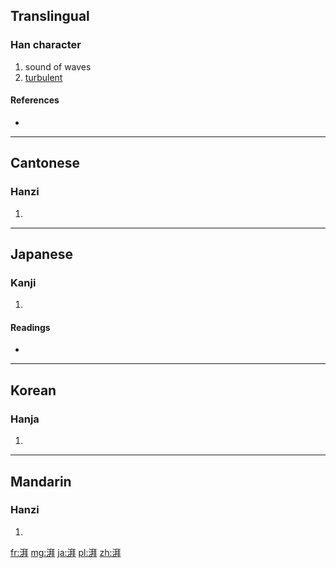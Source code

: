 ==Translingual==

===Han character===
{{Han char|rn=85|rad=水|as=09|sn=12|four=3115<sub>0</sub>|canj=水竹手十 (EHQJ)}}

# sound of waves
# [[turbulent]]

====References====
* {{Han ref|kx=0636.080|dkj=17808|dj=1043.130|hdz=31679.020|uh=6E43|ud=28227|bh=B4FB|bd=46331}}

----

==Cantonese==

===Hanzi===
{{yue-hanzi|jyut=|y=baai3, paai3}}

# {{defn|lang=yue|sort=水09}}

----

==Japanese==

===Kanji===
{{ja-kanji|grade=|rs=水09}}

# {{defn|lang=ja|sort=水09}}

====Readings====
* {{ja-readings|on=[[はい]] (hai), [[へ]] (he)|kun=[[しみわたる]] (shimiwataru)}}

----

==Korean==

===Hanja===
{{ko-hanja|hangeul=배|eumhun=|rv=bae|mr=pae|y=pay}}

# {{defn|lang=ko|sort=水09}}

----

==Mandarin==

===Hanzi===
{{cmn-hanzi|pin=[[pài]] ([[pai4]])|wg=p'ai<sup>4</sup>}}

# {{defn|lang=cmn|sort=水09}}

[[fr:湃]]
[[mg:湃]]
[[ja:湃]]
[[pl:湃]]
[[zh:湃]]